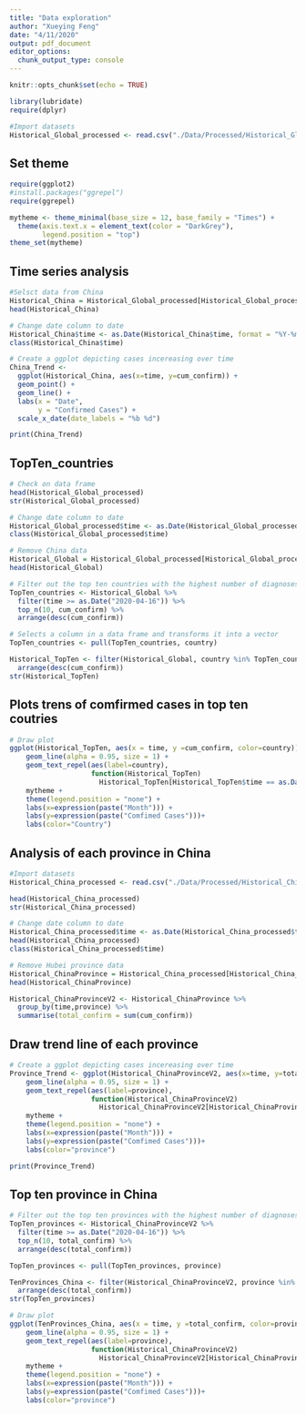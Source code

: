 ```yaml
---
title: "Data exploration"
author: "Xueying Feng"
date: "4/11/2020"
output: pdf_document
editor_options: 
  chunk_output_type: console
---
```


```r
knitr::opts_chunk$set(echo = TRUE)
```

```r
library(lubridate)
require(dplyr)

#Import datasets
Historical_Global_processed <- read.csv("./Data/Processed/Historical_Global_processed.csv")
```

## Set theme

```r
require(ggplot2)
#install.packages("ggrepel") 
require(ggrepel)

mytheme <- theme_minimal(base_size = 12, base_family = "Times") + 
  theme(axis.text.x = element_text(color = "DarkGrey"),
        legend.position = "top") 
theme_set(mytheme)

```

## Time series analysis
```r
#Selsct data from China
Historical_China = Historical_Global_processed[Historical_Global_processed$country == 'China',]
head(Historical_China)

# Change date column to date
Historical_China$time <- as.Date(Historical_China$time, format = "%Y-%m-%d") 
class(Historical_China$time)

# Create a ggplot depicting cases incereasing over time
China_Trend <- 
  ggplot(Historical_China, aes(x=time, y=cum_confirm)) +
  geom_point() +
  geom_line() +
  labs(x = "Date", 
       y = "Confirmed Cases") + 
  scale_x_date(date_labels = "%b %d")

print(China_Trend)


```

## TopTen_countries

```r
# Check on data frame
head(Historical_Global_processed)
str(Historical_Global_processed)

# Change date column to date
Historical_Global_processed$time <- as.Date(Historical_Global_processed$time, format = "%Y-%m-%d") 
class(Historical_Global_processed$time)

# Remove China data
Historical_Global = Historical_Global_processed[Historical_Global_processed$country != 'China',]
head(Historical_Global)

# Filter out the top ten countries with the highest number of diagnoses (except China)
TopTen_countries <- Historical_Global %>% 
  filter(time >= as.Date("2020-04-16")) %>%
  top_n(10, cum_confirm) %>%
  arrange(desc(cum_confirm)) 

# Selects a column in a data frame and transforms it into a vector
TopTen_countries <- pull(TopTen_countries, country)

Historical_TopTen <- filter(Historical_Global, country %in% TopTen_countries) %>%
  arrange(desc(cum_confirm))
str(Historical_TopTen)

```

## Plots trens of comfirmed cases in top ten coutries

```r

# Draw plot
ggplot(Historical_TopTen, aes(x = time, y =cum_confirm, color=country)) +
    geom_line(alpha = 0.95, size = 1) +
    geom_text_repel(aes(label=country),
                    function(Historical_TopTen) 
                      Historical_TopTen[Historical_TopTen$time == as.Date("2020-04-16"),])+
    mytheme +
    theme(legend.position = "none") +
    labs(x=expression(paste("Month"))) + 
    labs(y=expression(paste("Comfimed Cases")))+
    labs(color="Country")

```


## Analysis of each province in China 

```r
#Import datasets
Historical_China_processed <- read.csv("./Data/Processed/Historical_China_processed.csv",header = TRUE)

head(Historical_China_processed)
str(Historical_China_processed)

# Change date column to date
Historical_China_processed$time <- as.Date(Historical_China_processed$time, format = "%m/%d/%y") 
head(Historical_China_processed)
class(Historical_China_processed$time)

# Remove Hubei province data
Historical_ChinaProvince = Historical_China_processed[Historical_China_processed$province != 'Hubei',]
head(Historical_ChinaProvince)

Historical_ChinaProvinceV2 <- Historical_ChinaProvince %>%
  group_by(time,province) %>%
  summarise(total_confirm = sum(cum_confirm))
```

## Draw trend line of each province
```r
# Create a ggplot depicting cases incereasing over time
Province_Trend <- ggplot(Historical_ChinaProvinceV2, aes(x=time, y=total_confirm, color=province)) +
    geom_line(alpha = 0.95, size = 1) +
    geom_text_repel(aes(label=province),
                    function(Historical_ChinaProvinceV2) 
                      Historical_ChinaProvinceV2[Historical_ChinaProvinceV2$time == as.Date("2020-04-16"),])+
    mytheme +
    theme(legend.position = "none") +
    labs(x=expression(paste("Month"))) + 
    labs(y=expression(paste("Comfimed Cases")))+
    labs(color="province")

print(Province_Trend)
```

## Top ten province in China
```r
# Filter out the top ten provinces with the highest number of diagnoses (except Hubei)
TopTen_provinces <- Historical_ChinaProvinceV2 %>% 
  filter(time >= as.Date("2020-04-16")) %>%
  top_n(10, total_confirm) %>%
  arrange(desc(total_confirm)) 

TopTen_provinces <- pull(TopTen_provinces, province)

TenProvinces_China <- filter(Historical_ChinaProvinceV2, province %in% TopTen_provinces) %>%
  arrange(desc(total_confirm))
str(TopTen_provinces)
```

```r
# Draw plot
ggplot(TenProvinces_China, aes(x = time, y =total_confirm, color=province)) +
    geom_line(alpha = 0.95, size = 1) +
    geom_text_repel(aes(label=province),
                    function(Historical_ChinaProvinceV2) 
                      Historical_ChinaProvinceV2[Historical_ChinaProvinceV2$time == as.Date("2020-04-16"),])+
    mytheme +
    theme(legend.position = "none") +
    labs(x=expression(paste("Month"))) + 
    labs(y=expression(paste("Comfimed Cases")))+
    labs(color="province")

```
